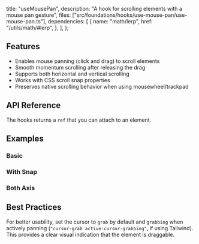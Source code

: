   title: "useMousePan",
  description: "A hook for scrolling elements with a mouse pan gesture",
  files: ["src/foundations/hooks/use-mouse-pan/use-mouse-pan.ts"],
  dependencies: [
    {
      name: "math/lerp",
      href: "/utils/math/#lerp",
    },
  ],
};

## Features

- Enables mouse panning (click and drag) to scroll elements
- Smooth momentum scrolling after releasing the drag
- Supports both horizontal and vertical scrolling
- Works with CSS scroll snap properties
- Preserves native scrolling behavior when using mousewheel/trackpad

## API Reference

The hooks returns a `ref` that you can attach to an element.

## Examples

### Basic

<Preview slug="use-mouse-pan" />

### With Snap

<Preview slug="use-mouse-pan-snap" />

### Both Axis

<Preview slug="use-mouse-pan-axis" />

## Best Practices

For better usability, set the cursor to `grab` by default and `grabbing` when actively panning (`"cursor-grab active:cursor-grabbing"`, if using Tailwind). This provides a clear visual indication that the element is draggable.
